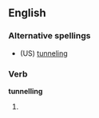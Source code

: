==English==

===Alternative spellings===
*(US) [[tunneling]]

===Verb===
'''tunnelling'''

# {{present participle of|[[tunnel]]}}